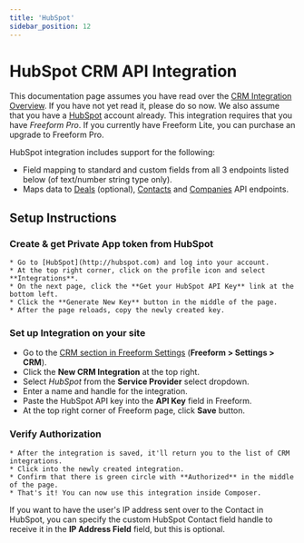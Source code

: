 ```yaml
---
title: 'HubSpot'
sidebar_position: 12
---
```



# HubSpot CRM API Integration<Badge type="pro" text="Pro" />

This documentation page assumes you have read over the [CRM Integration Overview](./index.mdx). If you have not yet read it, please do so now. We also assume that you have a [HubSpot](http://hubspot.com) account already. This integration requires that you have _Freeform Pro_. If you currently have Freeform Lite, you can purchase an upgrade to Freeform Pro.

HubSpot integration includes support for the following:

- Field mapping to standard and custom fields from all 3 endpoints listed below (of text/number string type only).
- Maps data to [Deals](http://developers.hubspot.com/docs/methods/deals/deals_overview) (optional), [Contacts](http://developers.hubspot.com/docs/methods/contacts/contacts-overview) and [Companies](http://developers.hubspot.com/docs/methods/companies/companies-overview) API endpoints. <Badge type="feature" text="Improved in 2.2.1+" />

## Setup Instructions

<VerticalStepWrapper>

<StepMarkdown>

### Create & get Private App token from HubSpot

    * Go to [HubSpot](http://hubspot.com) and log into your account.
    * At the top right corner, click on the profile icon and select **Integrations**.
    * On the next page, click the **Get your HubSpot API Key** link at the bottom left.
    * Click the **Generate New Key** button in the middle of the page.
    * After the page reloads, copy the newly created key.

</StepMarkdown>

<StepMarkdown>

### Set up Integration on your site

- Go to the [CRM section in Freeform Settings](../configuration/settings#crm) (**Freeform > Settings > CRM**).
- Click the **New CRM Integration** at the top right.
- Select _HubSpot_ from the **Service Provider** select dropdown.
- Enter a name and handle for the integration.
- Paste the HubSpot API key into the **API Key** field in Freeform.
- At the top right corner of Freeform page, click **Save** button.

</StepMarkdown>

<StepMarkdown>

### Verify Authorization

    * After the integration is saved, it'll return you to the list of CRM integrations.
    * Click into the newly created integration.
    * Confirm that there is green circle with **Authorized** in the middle of the page.
    * That's it! You can now use this integration inside Composer.

</StepMarkdown>

</VerticalStepWrapper>

If you want to have the user's IP address sent over to the Contact in HubSpot, you can specify the custom HubSpot Contact field handle to receive it in the **IP Address Field** field, but this is optional.
